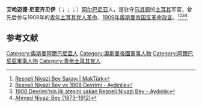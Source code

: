 {{Infobox writer
| name = 艾哈邁德·尼亞齊
| honorific_suffix = [[贝伊|贝伊]]
| image = Ahmedniyazibey.jpg
| imagesize = 
| caption = 
| birth_date = 1873年
| birth_place = {{OTE}}{{le|雷森 (北馬其頓)|Resen, North Macedonia|雷森}}（今{{MKD}}）
| death_date = {{death year and age|1913|1873}}
| death_place = {{OTE}}[[阿尔巴尼亚|阿尔巴尼亚]][[发罗拉|发罗拉]]
| nationality = {{OTE}}
| occupation = [[贝伊|贝伊]]、{{le|科爾·阿迦西|Kol Aghassi}}與[[革命家|革命家]]
}}
'''艾哈迈德·尼亚齐贝伊'''（{{lang-en|'''Ahmed Niyazi Bey'''}}；{{lang-tr|'''Resneli Niyazi Bey'''}}；{{lang-sq|'''Ahmet Njazi bej Resnja'''}}；{{bd|1873年||1913年||catidx=A}}）[[阿尔巴尼亚|阿尔巴尼亚]]人，是驻守[[马其顿|马其顿]]的[[土耳其|土耳其]]军官，曾先后参与1908年的[[青年土耳其党人革命|青年土耳其党人革命]]、[[1909年奥斯曼帝国反革命政变|1909年奥斯曼帝国反革命政变]]。<ref>[https://makturk.com/resneli-niyazi-bey-sarayi/ Resneli Niyazi Bey Sarayı | MakTürk]</ref><ref>[https://www.aydinlik.com.tr/haber/resneli-niyazi-bey-ve-1908-devrimi-205826 Resneli Niyazi Bey ve 1908 Devrimi - Aydınlık]</ref><ref>[https://aydinlik.com.tr/haber/1908-devrimi-nin-ilk-atesini-yakan-resneli-niyazi-bey-214224 1908 Devrimi'nin ilk ateşini yakan Resneli Niyazi Bey - Aydınlık]</ref><ref>[https://www.pinterest.com/pin/569072102895428010/?amp_client_id=CLIENT_ID(_)&mweb_unauth_id=%7B%7Bdefault.session%7D%7D&from_amp_pin_page=true Ahmed Niyazi Bey (1873–1912)]</ref>

== 参考文献 ==
{{Reflist}}

[[Category:奧斯曼阿爾巴尼亞人|Category:奧斯曼阿爾巴尼亞人]]
[[Category:奧斯曼帝國軍事人物|Category:奧斯曼帝國軍事人物]]
[[Category:阿爾巴尼亞軍事人物|Category:阿爾巴尼亞軍事人物]]
[[Category:青年土耳其党人|Category:青年土耳其党人]]